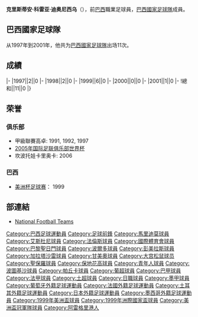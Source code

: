 {{Infobox football biography
|name=克里斯蒂安
|image=
|fullname=Christian Corrêa Dionisio
|birth_date={{Birth date and age|1975|4|23}}
|cityofbirth=[[阿雷格里港|阿雷格里港]]
|countryofbirth=[[巴西|巴西]]
|height=
|position=[[前鋒_(足球)|前鋒]]
|currentclub=
|years1=1993-1994
|clubs1=[[馬里迪莫體育會|馬里迪莫]]
|caps1=
|goals1=
|years2=1994-1995
|clubs2=[[埃斯托里爾足球俱樂部|艾斯杜尼]]
|caps2=
|goals2=
|years3=1995-1996
|clubs3=[[法鲁人体育俱乐部|法倫斯]]
|caps3=
|goals3=
|years4=1996-1999
|clubs4=[[國際體育會|國際]]
|caps4=
|goals4=
|years5=1999-2001
|clubs5=[[巴黎圣日耳曼足球俱乐部|巴黎聖日耳門]]
|caps5=
|goals5=
|years6=2001
|clubs6=[[波尔多足球俱乐部|波爾多]]
|caps6=
|goals6=
|years7=2002
|clubs7=[[彭美拉斯體育會|彭美拉斯]]
|caps7=
|goals7=
|years8=2002
|clubs8=[[加拉塔沙雷體育會|加拉塔沙雷]]
|caps8=
|goals8=
|years9=2003-2004
|clubs9=[[甘美奧阿雷格里港足球會|甘美奧]]
|caps9=
|goals9=
|years10=2005
|clubs10=[[大宮松鼠|大宮松鼠]]
|caps10=
|goals10=
|years11=2005
|clubs11=[[聖保羅足球會|聖保羅]]
|caps11=
|goals11=
|years12=2006
|clubs12=[[保地花高足球競賽會|保地花高]]
|caps12=
|goals12=
|years13=2006
|clubs13=[[青年人體育會|青年人]]
|caps13=
|goals13=
|years14=2007
|clubs14=[[國際體育會|國際]]
|caps14=
|goals14=
|years15=2008
|clubs15=[[葡萄牙人竞技俱乐部|葡萄牙人]]
|caps15=
|goals15=
|years16=2008
|clubs16=[[帕丘卡足球俱乐部|帕丘卡]]
|caps16=
|goals16=
|years17=2009
|clubs17=[[葡萄牙人竞技俱乐部|葡萄牙人]]
|caps17=
|goals17=
|nationalyears=1997-2001
|nationalteam=[[巴西國家足球隊|巴西]]
|nationalcaps(goals)=11 (0)
}}
'''克里斯蒂安·科雷亚·迪奥尼西乌'''（{{Bd|1975年|4月23日||}}），前[[巴西|巴西]]職業足球員，[[巴西國家足球隊|巴西國家足球隊]]成員。

==巴西國家足球隊==
从1997年到2001年，他共为[[巴西國家足球隊|巴西國家足球隊]]出场11次。

==成績==
{{Football player national team statistics|BRA}}
|-
|1997||2||0
|-
|1998||2||0
|-
|1999||6||0
|-
|2000||0||0
|-
|2001||1||0
|-
!總和||11||0
|}

== 荣誉 ==

=== 俱乐部 ===
* 甲級聯賽高卓: 1991, 1992, 1997
* [[2005年国际足联俱乐部世界杯|2005年国际足联俱乐部世界杯]]
* 坎波托娃卡里奥卡: 2006

=== 巴西 ===
* [[美洲盃足球賽|美洲杯足球赛]]： 1999

==部連結==
{{Reflist}}
*[http://www.national-football-teams.com/player/987/Christian.html National Football Teams] {{Wayback|url=http://www.national-football-teams.com/player/987/Christian.html |date=20200805053009 }}


{{DEFAULTSORT:Christian}}
[[Category:巴西足球運動員|Category:巴西足球運動員]]
[[Category:足球前鋒|Category:足球前鋒]]
[[Category:馬里迪莫球員|Category:馬里迪莫球員]]
[[Category:艾斯杜尼球員|Category:艾斯杜尼球員]]
[[Category:法倫斯球員|Category:法倫斯球員]]
[[Category:國際體育會球員|Category:國際體育會球員]]
[[Category:巴黎聖日門球員|Category:巴黎聖日門球員]]
[[Category:波爾多球員|Category:波爾多球員]]
[[Category:彭美拉斯球員|Category:彭美拉斯球員]]
[[Category:加拉塔沙雷球員|Category:加拉塔沙雷球員]]
[[Category:甘美奧球員|Category:甘美奧球員]]
[[Category:大宫松鼠球员|Category:大宫松鼠球员]]
[[Category:聖保羅球員|Category:聖保羅球員]]
[[Category:保地花高球員|Category:保地花高球員]]
[[Category:青年人球員|Category:青年人球員]]
[[Category:波圖基沙球員|Category:波圖基沙球員]]
[[Category:帕丘卡球員|Category:帕丘卡球員]]
[[Category:葡超球員|Category:葡超球員]]
[[Category:巴甲球員|Category:巴甲球員]]
[[Category:法甲球員|Category:法甲球員]]
[[Category:土超球員|Category:土超球員]]
[[Category:日職球員|Category:日職球員]]
[[Category:墨甲球員|Category:墨甲球員]]
[[Category:葡萄牙外籍足球運動員|Category:葡萄牙外籍足球運動員]]
[[Category:法國外籍足球運動員|Category:法國外籍足球運動員]]
[[Category:土耳其外籍足球運動員|Category:土耳其外籍足球運動員]]
[[Category:日本外籍足球運動員|Category:日本外籍足球運動員]]
[[Category:墨西哥外籍足球運動員|Category:墨西哥外籍足球運動員]]
[[Category:1999年美洲盃球員|Category:1999年美洲盃球員]]
[[Category:1999年洲際國家盃球員|Category:1999年洲際國家盃球員]]
[[Category:美洲盃冠軍隊球員|Category:美洲盃冠軍隊球員]]
[[Category:阿雷格里港人|Category:阿雷格里港人]]